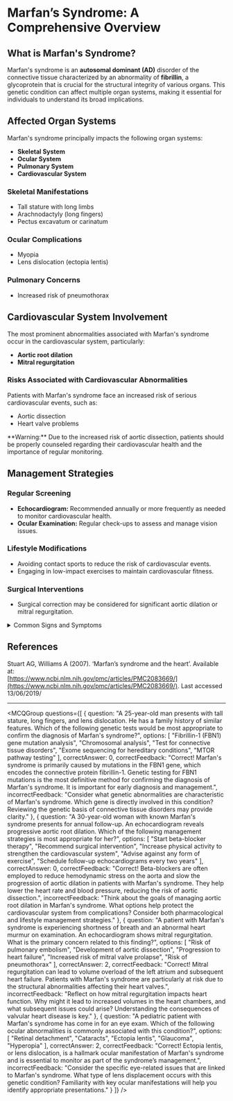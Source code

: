 
# Marfan’s Syndrome: A Comprehensive Overview

## What is Marfan's Syndrome?

Marfan's syndrome is an **autosomal dominant (AD)** disorder of the connective tissue characterized by an abnormality of **fibrillin**, a glycoprotein that is crucial for the structural integrity of various organs. This genetic condition can affect multiple organ systems, making it essential for individuals to understand its broad implications.

## Affected Organ Systems

Marfan's syndrome principally impacts the following organ systems:

- **Skeletal System**
- **Ocular System**
- **Pulmonary System**
- **Cardiovascular System**

### Skeletal Manifestations

- Tall stature with long limbs
- Arachnodactyly (long fingers)
- Pectus excavatum or carinatum

### Ocular Complications

- Myopia 
- Lens dislocation (ectopia lentis)

### Pulmonary Concerns

- Increased risk of pneumothorax

## Cardiovascular System Involvement

The most prominent abnormalities associated with Marfan's syndrome occur in the cardiovascular system, particularly:

- **Aortic root dilation**
- **Mitral regurgitation**

### Risks Associated with Cardiovascular Abnormalities

Patients with Marfan's syndrome face an increased risk of serious cardiovascular events, such as:

- Aortic dissection
- Heart valve problems

<Callout emoji="⚠️">
**Warning:** Due to the increased risk of aortic dissection, patients should be properly counseled regarding their cardiovascular health and the importance of regular monitoring.
</Callout>

## Management Strategies

### Regular Screening

- **Echocardiogram:** Recommended annually or more frequently as needed to monitor cardiovascular health.
- **Ocular Examination:** Regular check-ups to assess and manage vision issues.

### Lifestyle Modifications

- Avoiding contact sports to reduce the risk of cardiovascular events.
- Engaging in low-impact exercises to maintain cardiovascular fitness.

### Surgical Interventions

- Surgical correction may be considered for significant aortic dilation or mitral regurgitation.

<details>
<summary>Common Signs and Symptoms</summary>

- **Cardiovascular**
  - Increased heart rate
  - Heart murmur detection

- **Skeletal**
  - Changes in posture
  - Joint hypermobility

- **Ocular**
  - Blurred vision
  - Double vision

</details>

## References

Stuart AG, Williams A (2007). ‘Marfan’s syndrome and the heart’. Available at:  
[https://www.ncbi.nlm.nih.gov/pmc/articles/PMC2083669/](https://www.ncbi.nlm.nih.gov/pmc/articles/PMC2083669/). Last accessed 13/06/2019/

---

<MCQGroup questions={[
  {
    question: "A 25-year-old man presents with tall stature, long fingers, and lens dislocation. He has a family history of similar features. Which of the following genetic tests would be most appropriate to confirm the diagnosis of Marfan's syndrome?",
    options: [
      "Fibrillin-1 (FBN1) gene mutation analysis",
      "Chromosomal analysis",
      "Test for connective tissue disorders",
      "Exome sequencing for hereditary conditions",
      "MTOR pathway testing"
    ],
    correctAnswer: 0,
    correctFeedback: "Correct! Marfan's syndrome is primarily caused by mutations in the FBN1 gene, which encodes the connective protein fibrillin-1. Genetic testing for FBN1 mutations is the most definitive method for confirming the diagnosis of Marfan's syndrome. It is important for early diagnosis and management.",
    incorrectFeedback: "Consider what genetic abnormalities are characteristic of Marfan's syndrome. Which gene is directly involved in this condition? Reviewing the genetic basis of connective tissue disorders may provide clarity."
  },
  {
    question: "A 30-year-old woman with known Marfan's syndrome presents for annual follow-up. An echocardiogram reveals progressive aortic root dilation. Which of the following management strategies is most appropriate for her?",
    options: [
      "Start beta-blocker therapy",
      "Recommend surgical intervention",
      "Increase physical activity to strengthen the cardiovascular system",
      "Advise against any form of exercise",
      "Schedule follow-up echocardiograms every two years"
    ],
    correctAnswer: 0,
    correctFeedback: "Correct! Beta-blockers are often employed to reduce hemodynamic stress on the aorta and slow the progression of aortic dilation in patients with Marfan's syndrome. They help lower the heart rate and blood pressure, reducing the risk of aortic dissection.",
    incorrectFeedback: "Think about the goals of managing aortic root dilation in Marfan's syndrome. What options help protect the cardiovascular system from complications? Consider both pharmacological and lifestyle management strategies."
  },
  {
    question: "A patient with Marfan's syndrome is experiencing shortness of breath and an abnormal heart murmur on examination. An echocardiogram shows mitral regurgitation. What is the primary concern related to this finding?",
    options: [
      "Risk of pulmonary embolism",
      "Development of aortic dissection",
      "Progression to heart failure",
      "Increased risk of mitral valve prolapse",
      "Risk of pneumothorax"
    ],
    correctAnswer: 2,
    correctFeedback: "Correct! Mitral regurgitation can lead to volume overload of the left atrium and subsequent heart failure. Patients with Marfan's syndrome are particularly at risk due to the structural abnormalities affecting their heart valves.",
    incorrectFeedback: "Reflect on how mitral regurgitation impacts heart function. Why might it lead to increased volumes in the heart chambers, and what subsequent issues could arise? Understanding the consequences of valvular heart disease is key."
  },
  {
    question: "A pediatric patient with Marfan's syndrome has come in for an eye exam. Which of the following ocular abnormalities is commonly associated with this condition?",
    options: [
      "Retinal detachment",
      "Cataracts",
      "Ectopia lentis",
      "Glaucoma",
      "Hyperopia"
    ],
    correctAnswer: 2,
    correctFeedback: "Correct! Ectopia lentis, or lens dislocation, is a hallmark ocular manifestation of Marfan's syndrome and is essential to monitor as part of the syndrome’s management.",
    incorrectFeedback: "Consider the specific eye-related issues that are linked to Marfan's syndrome. What type of lens displacement occurs with this genetic condition? Familiarity with key ocular manifestations will help you identify appropriate presentations."
  }
]} />